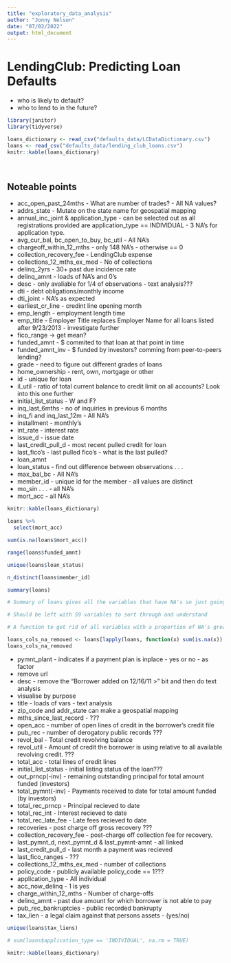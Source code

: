 ```yaml
---
title: "exploratory_data_analysis"
author: "Jonny Nelson"
date: "07/02/2022"
output: html_document
---
```


# LendingClub: Predicting Loan Defaults
* who is likely to default?
* who to lend to in the future?

```r
library(janitor)
library(tidyverse)

loans_dictionary <- read_csv("defaults_data/LCDataDictionary.csv")
loans <- read_csv("defaults_data/lending_club_loans.csv")
knitr::kable(loans_dictionary)
```

<br>

::: {.emphasis}
## Noteable points
* acc_open_past_24mths - What are number of trades? - All NA values?
* addrs_state - Mutate on the state name for geospatial mapping
* annual_inc_joint & application_type - can be selected out as all registrations provided are application_type == INDIVIDUAL - 3 NA's for application type.
* avg_cur_bal, bc_open_to_buy, bc_util - All NA's
* chargeoff_within_12_mths - only 148 NA's - otherwise == 0
* collection_recovery_fee - LendingClub expense
* collections_12_mths_ex_med - No of collections
* delinq_2yrs - 30+ past due incidence rate
* delinq_amnt - loads of NA's and 0's
* desc - only avaliable for 1/4 of observations - text analysis???
* dti - debt obligations/monthly income
* dti_joint - NA's as expected
* earliest_cr_line - credint line opening month
* emp_length - employment length time
* emp_title - Employer Title replaces Employer Name for all loans listed after 9/23/2013 - investigate further
* fico_range -> get mean?
* funded_amnt - $ commited to that loan at that point in time
* funded_amnt_inv - $ funded by investors? comming from peer-to-peers lending?
* grade - need to figure out different grades of loans
* home_ownership - rent, own, mortgage or other
* id - unique for loan
* il_util - ratio of total current balance to credit limit on all accounts? Look into this one further
* initial_list_status - W and F? 
* inq_last_6mths - no of inquiries in previous 6 months
* inq_fi and inq_last_12m - All NA's
* installment - monthly's
* int_rate - interest rate
* issue_d - issue date
* last_credit_pull_d - most recent pulled credit for loan
* last_fico's - last pulled fico's - what is the last pulled?
* loan_amnt 
* loan_status - find out difference between observations . . .
* max_bal_bc - All NA's
* member_id - unique id for the member - all values are distinct
* mo_sin . . . - all NA's
* mort_acc - all NA's 
:::

```r
knitr::kable(loans_dictionary)
```


```r
loans %>%
  select(mort_acc) 

sum(is.na(loans$mort_acc))

range(loans$funded_amnt)

unique(loans$loan_status)

n_distinct(loans$member_id)

summary(loans)

# Summary of loans gives all the variables that have NA's so just going to plug these in and remove them straight away to remove hassle

# Should be left with 59 variables to sort through and understand
```

```r
# A function to get rid of all variables with a proportion of NA's greater than 95% and assigned to a new object.

loans_cols_na_removed <- loans[lapply(loans, function(x) sum(is.na(x)) / length(x) ) < 0.95]
loans_cols_na_removed
```

* pymnt_plant - indicates if a payment plan is inplace - yes or no - as factor
* remove url 
* desc - remove the "Borrower added on 12/16/11 > " bit and then do text analysis 
* visualise by purpose
* title - loads of vars - text analysis
* zip_code and addr_state can make a geospatial mapping
* mths_since_last_record - ???
* open_acc - number of open lines of credit in the borrower's credit file
* pub_rec - number of derogatory public records ???
* revol_bal - Total credit revolving balance
* revol_util - Amount of credit the borrower is using relative to all available revolving credit. ???
* total_acc - total lines of credit lines
* initial_list_status - initial listing status of the loan???
* out_prncp(-inv) - remaining outstanding principal for total amount funded (investors)
* total_pymnt(-inv) - Payments received to date for total amount funded (by investors)
* total_rec_prncp - Principal recieved to date
* total_rec_int - Interest recieved to date
* total_rec_late_fee - Late fees recieved to date
* recoveries - post charge off gross recovery ??? 
* collection_recovery_fee - post-charge off collection fee for recovery.
* last_pymnt_d, next_pymnt_d & last_pymnt-amnt - all linked 
* last_credit_pull_d - last month a payment was recieved 
* last_fico_ranges - ???
* collections_12_mths_ex_med - number of collections
* policy_code - publicly available policy_code == 1???
* application_type - All individual
* acc_now_delinq - 1 is yes
* charge_within_12_mths - Number of charge-offs
* delinq_amnt - past due amount for which borrower is not able to pay
* pub_rec_bankruptcies - public recorded bankrupty 
* tax_lien - a legal claim against that persons assets - (yes/no)

```r
unique(loans$tax_liens)

# sum(loans$application_type == 'INDIVIDUAL', na.rm = TRUE)

knitr::kable(loans_dictionary)
```


